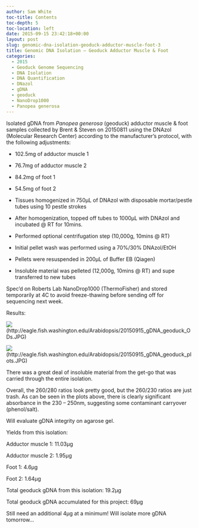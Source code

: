 ```yaml
---
author: Sam White
toc-title: Contents
toc-depth: 5
toc-location: left
date: 2015-09-15 23:42:18+00:00
layout: post
slug: genomic-dna-isolation-geoduck-adductor-muscle-foot-3
title: Genomic DNA Isolation – Geoduck Adductor Muscle & Foot
categories:
  - 2015
  - Geoduck Genome Sequencing
  - DNA Isolation
  - DNA Quantification
  - DNazol
  - gDNA
  - geoduck
  - NanoDrop1000
  - Panopea generosa
---
```


Isolated gDNA from _Panopea generosa_ (geoduck) adductor muscle & foot samples collected by Brent & Steven on 20150811 using the DNAzol (Molecular Research Center) according to the manufacturer's protocol, with the following adjustments:




    
  * 102.5mg of adductor muscle 1

    
  * 76.7mg of adductor muscle 2

    
  * 84.2mg of foot 1

    
  * 54.5mg of foot 2

    
  * Tissues homogenized in 750μL of DNAzol with disposable mortar/pestle tubes using 10 pestle strokes

    
  * After homogenization, topped off tubes to 1000μL with DNAzol and incubated @ RT for 10mins.

    
  * Performed optional centrifugation step (10,000g, 10mins @ RT)

    
  * Initial pellet wash was performed using a 70%/30% DNAzol/EtOH

    
  * Pellets were resuspended in 200μL of Buffer EB (Qiagen)

    
  * Insoluble material was pelleted (12,000g, 10mins @ RT) and supe transferred to new tubes



Spec'd on Roberts Lab NanoDrop1000 (ThermoFisher) and stored temporarily at 4C to avoid freeze-thawing before sending off for sequencing next week.



Results:

![](https://eagle.fish.washington.edu/Arabidopsis/20150915_gDNA_geoduck_ODs.JPG)(http://eagle.fish.washington.edu/Arabidopsis/20150915_gDNA_geoduck_ODs.JPG)



![](https://eagle.fish.washington.edu/Arabidopsis/20150915_gDNA_geoduck_plots.JPG)(http://eagle.fish.washington.edu/Arabidopsis/20150915_gDNA_geoduck_plots.JPG)



There was a great deal of insoluble material from the get-go that was carried through the entire isolation.

Overall, the 260/280 ratios look pretty good, but the 260/230 ratios are just trash. As can be seen in the plots above, there is clearly significant absorbance in the 230 – 250nm, suggesting some contaminant carryover (phenol/salt).

Will evaluate gDNA integrity on agarose gel.

Yields from this isolation:

Adductor muscle 1: 11.03μg

Adductor muscle 2: 1.95μg

Foot 1: 4.6μg

Foot 2: 1.64μg



Total geoduck gDNA from this isolation: 19.2μg



Total geoduck gDNA accumulated for this project: 69μg

Still need an additional 4μg at a minimum! Will isolate more gDNA tomorrow...
